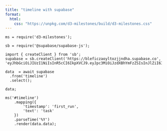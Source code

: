 ```yaml
---
title: "timeline with supabase"
format: 
  html: 
    css: "https://unpkg.com/d3-milestones/build/d3-milestones.css"
---
```

```ojs

ms = require('d3-milestones');

sb = require('@supabase/supabase-js');
```

```ojs
import { createClient } from 'sb';
supabase = sb.createClient('https://bleficzaoyltozjjndha.supabase.co', 'eyJhbGciOiJIUzI1NiIsInR5cCI6IkpXVCJ9.eyJpc3MiOiJzdXBhYmFzZSIsInJlZiI6ImJsZWZpY3phb3lsdG96ampuZGhhIiwicm9sZSI6ImFub24iLCJpYXQiOjE3MjQyNDI2ODMsImV4cCI6MjAzOTgxODY4M30.fHtpJTveDUF1z07_k7FZX3wLy7bXpkYl5KyA5o_EuQY');
```

:::{#timeline}
:::



```ojs

data  = await supabase
  .from('timeline')
  .select();

data;

ms('#timeline')
	.mapping({
		'timestamp': 'first_run',
		'text': 'task'
	})
	.parseTime('%Y')
	.render(data.data);

```

